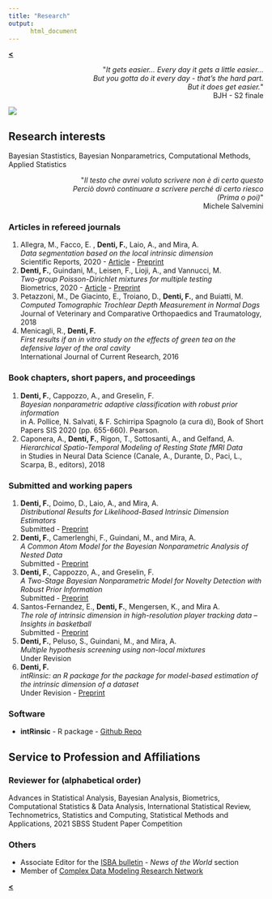 ```yaml
---
title: "Research"
output: 
      html_document
---
```


[**<**](/index)

<div style="text-align: right"> <p>&quot;<em>It gets easier... Every day it gets a little easier...<br>But you gotta do it every day - that’s the hard part.<br>But it does get easier.</em>&quot;<br> BJH - S2 finale</p>
</div>

<img align="center" src="images/tres4.jpg?raw=true"/>

## Research interests {.tabset .tabset-fade .tabset-pills}

Bayesian Stastistics, Bayesian Nonparametrics, Computational Methods, Applied Statistics 

<div style="text-align: right"> <p>&quot;<em>Il testo che avrei voluto scrivere non è di certo questo<br>
Perciò dovrò continuare a scrivere perché di certo riesco<br>
(Prima o poi)</em>&quot;<br> Michele Salvemini </p>
</div>

### Articles in refereed journals
1.  Allegra, M., Facco, E.  , **Denti, F.**, Laio, A., and Mira, A.  
*Data segmentation based on the local intrinsic dimension*  
Scientific Reports, 2020 - [Article](https://www.nature.com/articles/s41598-020-72222-0) - [Preprint](https://arxiv.org/abs/1902.10459)
1.  **Denti, F.**, Guindani, M., Leisen, F., Lioji, A., and Vannucci, M.  
*Two-group Poisson-Dirichlet mixtures for multiple testing*  
Biometrics, 2020 - [Article](https://onlinelibrary.wiley.com/doi/10.1111/biom.13314) - [Preprint](pdf/BNPT.pdf)
1.  Petazzoni, M., De Giacinto, E., Troiano, D., **Denti, F.**, and Buiatti, M.  
*Computed Tomographic Trochlear Depth Measurement in Normal Dogs*  
Journal of Veterinary and Comparative Orthopaedics and Traumatology, 2018
1.   Menicagli, R., **Denti, F.**  
*First results if an in vitro study on the effects of green tea on the defensive layer of the oral cavity*  
International Journal of Current Research, 2016  


### Book chapters, short papers, and proceedings
1.  **Denti, F.**, Cappozzo, A., and Greselin, F.    
*Bayesian nonparametric adaptive classification with robust prior information*  
in A. Pollice, N. Salvati, & F. Schirripa Spagnolo (a cura di), Book of Short Papers SIS 2020 (pp. 655-660). Pearson.
1.   Caponera, A., **Denti, F.**, Rigon, T., Sottosanti, A., and Gelfand, A.  
*Hierarchical Spatio-Temporal Modeling of Resting State fMRI Data*  
in Studies in Neural Data Science (Canale, A., Durante, D., Paci, L., Scarpa, B., editors), 2018

### Submitted and working papers
<!---*  **Denti, F.**, Guindani, M., and Shahbaba, B.   -->
<!---*Mixture model as shrinkage prior: the Variance Variable Selectors*  -->
<!---Submitted  -->
1. **Denti, F.**, Doimo, D., Laio, A., and Mira, A.  
*Distributional Results for Likelihood-Based Intrinsic Dimension Estimators*  
Submitted - [Preprint](---)  
1.  **Denti, F.**, Camerlenghi, F., Guindani, M., and Mira, A.  
*A Common Atom Model for the Bayesian Nonparametric Analysis of Nested Data*  
Submitted - [Preprint](https://arxiv.org/abs/2008.07077)
1.  **Denti, F.**, Cappozzo, A., and Greselin, F.  
*A Two-Stage Bayesian Nonparametric Model for Novelty Detection with Robust Prior Information*  
Submitted - [Preprint](https://arxiv.org/abs/2006.09012)
1. Santos-Fernandez, E., **Denti, F.**, Mengersen, K., and Mira A.  
*The role of intrinsic dimension in high-resolution player tracking data -- Insights in basketball*  
Submitted - [Preprint](https://arxiv.org/abs/2002.04148)
1.  **Denti, F.**, Peluso, S., Guindani, M., and Mira, A.  
*Multiple hypothesis screening using non-local mixtures*  
Under Revision  
1. **Denti, F.**  
*intRinsic: an R package for the package for model-based estimation of the intrinsic dimension of a dataset*  
Under Revision - [Preprint](http://arxiv.org/abs/2102.11425)

### Software
* **intRinsic** - R package - [Github Repo](https://github.com/Fradenti/intRinsic) 

## Service to Profession and Affiliations {.tabset .tabset-fade .tabset-pills}

### Reviewer for (alphabetical order)
Advances in Statistical Analysis, Bayesian Analysis, Biometrics, Computational Statistics & Data Analysis, International Statistical Review, Technometrics, Statistics and Computing, Statistical Methods and Applications, 2021 SBSS Student Paper Competition

### Others
+ Associate Editor for the [ISBA bulletin](https://bayesian.org/resources/bulletin/) - *News of the World* section
+ Member of [Complex Data Modeling Research Network](https://midas.mat.uc.cl/network/)


[**<**](/index)

